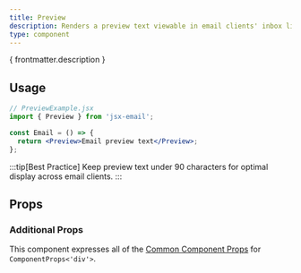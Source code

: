 ```yaml
---
title: Preview
description: Renders a preview text viewable in email clients' inbox list
type: component
---
```


<p>{ frontmatter.description }</p>

<Install type={frontmatter.type}/>

## Usage

```jsx "Preview"
// PreviewExample.jsx
import { Preview } from 'jsx-email';

const Email = () => {
  return <Preview>Email preview text</Preview>;
};
```

:::tip[Best Practice]
Keep preview text under 90 characters for optimal display across email clients.
:::

## Props

### Additional Props

This component expresses all of the [Common Component Props](https://react.dev/reference/react-dom/components/common) for `ComponentProps<'div'>`.

